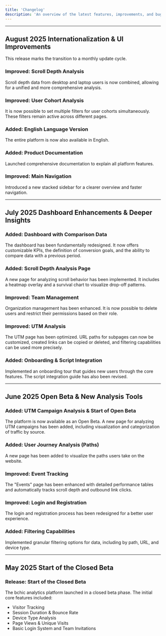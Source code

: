 ```yaml
---
title: 'Changelog'
description: 'An overview of the latest features, improvements, and bug fixes for bchic analytics.'
---
```


<style>
  {`
    .date-badge {
      display: inline-block;
      background-color: #e0eaff;
      color: #3D84FF;
      padding: 6px 14px;
      border-radius: 8px;
      font-weight: 600;
      font-size: 0.9rem;
      margin-bottom: 8px;
    }
  `}
</style>

---

## <span className="date-badge">August 2025</span> Internationalization & UI Improvements

This release marks the transition to a monthly update cycle.

### Improved: Scroll Depth Analysis
Scroll depth data from desktop and laptop users is now combined, allowing for a unified and more comprehensive analysis.

### Improved: User Cohort Analysis
It is now possible to set multiple filters for user cohorts simultaneously. These filters remain active across different pages.

### Added: English Language Version
The entire platform is now also available in English.

### Added: Product Documentation
Launched comprehensive documentation to explain all platform features.

### Improved: Main Navigation
Introduced a new stacked sidebar for a clearer overview and faster navigation.

---

## <span className="date-badge">July 2025</span> Dashboard Enhancements & Deeper Insights

### Added: Dashboard with Comparison Data
The dashboard has been fundamentally redesigned. It now offers customizable KPIs, the definition of conversion goals, and the ability to compare data with a previous period.

### Added: Scroll Depth Analysis Page
A new page for analyzing scroll behavior has been implemented. It includes a heatmap overlay and a survival chart to visualize drop-off patterns.

### Improved: Team Management
Organization management has been enhanced. It is now possible to delete users and restrict their permissions based on their role.

### Improved: UTM Analysis
The UTM page has been optimized. URL paths for subpages can now be customized, created links can be copied or deleted, and filtering capabilities can be used more precisely.

### Added: Onboarding & Script Integration
Implemented an onboarding tour that guides new users through the core features. The script integration guide has also been revised.

---

## <span className="date-badge">June 2025</span> Open Beta & New Analysis Tools

### Added: UTM Campaign Analysis & Start of Open Beta
The platform is now available as an Open Beta. A new page for analyzing UTM campaigns has been added, including visualization and categorization of traffic by source.

### Added: User Journey Analysis (Paths)
A new page has been added to visualize the paths users take on the website.

### Improved: Event Tracking
The "Events" page has been enhanced with detailed performance tables and automatically tracks scroll depth and outbound link clicks.

### Improved: Login and Registration
The login and registration process has been redesigned for a better user experience.

### Added: Filtering Capabilities
Implemented granular filtering options for data, including by path, URL, and device type.

---

## <span className="date-badge">May 2025</span> Start of the Closed Beta

### Release: Start of the Closed Beta
The bchic analytics platform launched in a closed beta phase. The initial core features included:
- Visitor Tracking
- Session Duration & Bounce Rate
- Device Type Analysis
- Page Views & Unique Visits
- Basic Login System and Team Invitations